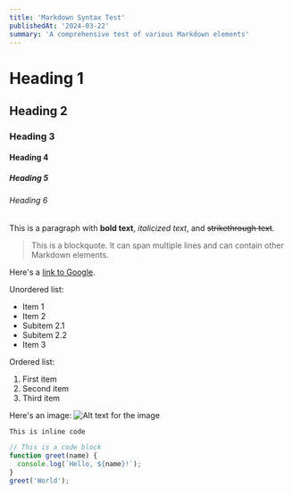 ```yaml
---
title: 'Markdown Syntax Test'
publishedAt: '2024-03-22'
summary: 'A comprehensive test of various Markdown elements'
---
```


# Heading 1
## Heading 2
### Heading 3
#### Heading 4
##### Heading 5
###### Heading 6

This is a paragraph with **bold text**, *italicized text*, and ~~strikethrough text~~.

> This is a blockquote. It can span multiple lines and can contain other Markdown elements.

Here's a [link to Google](https://www.google.com).

Unordered list:
* Item 1
* Item 2
* Subitem 2.1
* Subitem 2.2
* Item 3

Ordered list:
1. First item
2. Second item
3. Third item

Here's an image:
![Alt text for the image](https://via.placeholder.com/150)

`This is inline code`

```javascript
// This is a code block
function greet(name) {
  console.log(`Hello, ${name}!`);
}
greet('World');